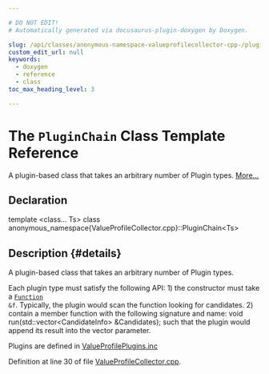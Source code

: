 ```yaml
---

# DO NOT EDIT!
# Automatically generated via docusaurus-plugin-doxygen by Doxygen.

slug: /api/classes/anonymous-namespace-valueprofilecollector-cpp-/pluginchain
custom_edit_url: null
keywords:
  - doxygen
  - reference
  - class
toc_max_heading_level: 3

---
```





# The `PluginChain` Class Template Reference

<DoxygenPage pluginConfig={pluginConfig}>

A plugin-based class that takes an arbitrary number of Plugin types. <a href="#details">More...</a>

## Declaration

<CodeBlock>template &lt;class... Ts&gt;
class anonymous_namespace{ValueProfileCollector.cpp}::PluginChain&lt;Ts&gt;</CodeBlock>

## Description {#details}

A plugin-based class that takes an arbitrary number of Plugin types.

Each plugin type must satisfy the following API: 1) the constructor must take a <code><a href="/docs/api/classes/llvm/function">Function</a> &amp;f</code>. Typically, the plugin would scan the function looking for candidates. 2) contain a member function with the following signature and name: void run(std::vector&lt;CandidateInfo&gt; &amp;Candidates); such that the plugin would append its result into the vector parameter.

Plugins are defined in <a href="/docs/api/files/lib/lib/transforms/lib/transforms/instrumentation/valueprofileplugins-inc">ValueProfilePlugins.inc</a>

Definition at line 30 of file <a href="/docs/api/files/lib/lib/transforms/lib/transforms/instrumentation/valueprofilecollector-cpp">ValueProfileCollector.cpp</a>.

</DoxygenPage>
